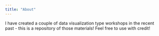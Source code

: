 ```yaml
---
title: "About"
---
```


I have created a couple of data visualization type workshops in the recent past - this is a repository of those materials! Feel free to use with credit!
